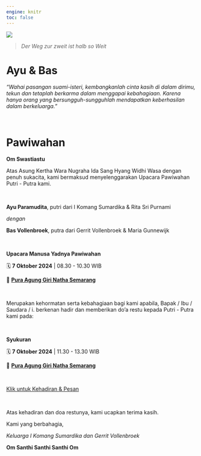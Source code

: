 ```yaml
---
engine: knitr
toc: false
---
```


::: {.justify}

![](./img/IMG_5104_art.jpg)

> _Der Weg zur zweit ist halb so Weit_

# Ayu & Bas

_"Wahai pasangan suami-isteri, kembangkanlah cinta kasih di dalam dirimu, tekun dan tetaplah berkarma dalam menggapai kebahagiaan. Karena hanya orang yang bersungguh-sungguhlah mendapatkan keberhasilan dalam berkeluarga."_

<br> 


# Pawiwahan

__Om Swastiastu__

Atas Asung Kertha Wara Nugraha Ida Sang Hyang Widhi Wasa dengan penuh sukacita, kami bermaksud menyelenggarakan Upacara Pawiwahan Putri - Putra kami.

<br> 


__Ayu Paramudita__, putri dari I Komang Sumardika & Rita Sri Purnami

_dengan_

__Bas Vollenbroek__, putra dari Gerrit Vollenbroek & Maria Gunnewijk


<br>

::: {.gray-box}

__Upacara Manusa Yadnya Pawiwahan__

🗓 __7 Oktober 2024__ | 08.30 - 10.30 WIB

📍 __[Pura Agung Giri Natha Semarang](https://maps.app.goo.gl/d9geChkbJJ1JtB4T6)__

::: 

<br>

Merupakan kehormatan serta kebahagiaan bagi kami apabila, Bapak / Ibu / Saudara / i. berkenan hadir dan memberikan do'a restu kepada Putri - Putra kami pada:

<br>

::: {.gray-box}

__Syukuran__

🗓 __7 Oktober 2024__ | 11.30 - 13.30 WIB

📍 __[Pura Agung Giri Natha Semarang](https://maps.app.goo.gl/d9geChkbJJ1JtB4T6)__

:::

<br>

<a href="https://forms.gle/VCv5T69utg9H64zN6" class="btn btn-lg btn-primary" type="button">Klik untuk Kehadiran & Pesan</a>


<br>


Atas kehadiran dan doa restunya, kami ucapkan terima kasih.

Kami yang berbahagia,

_Keluarga I Komang Sumardika dan Gerrit Vollenbroek_

__Om Santhi Santhi Santhi Om__

:::
